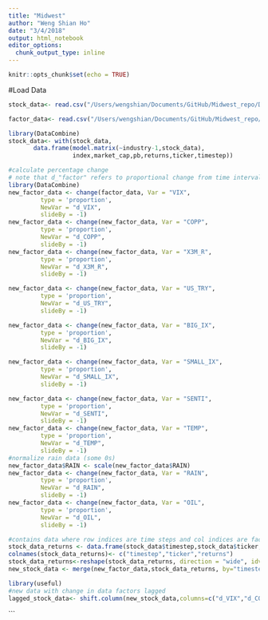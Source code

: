 ```yaml
---
title: "Midwest"
author: "Weng Shian Ho"
date: "3/4/2018"
output: html_notebook
editor_options:
  chunk_output_type: inline
---
```


```r
knitr::opts_chunk$set(echo = TRUE)
```

#Load Data
```r
stock_data<- read.csv("/Users/wengshian/Documents/GitHub/Midwest_repo/Data/ticker_data.csv")
```

```r
factor_data<- read.csv("/Users/wengshian/Documents/GitHub/Midwest_repo/Data/factor_data.csv")
```
#################

```r
library(DataCombine)
stock_data<- with(stock_data,
       data.frame(model.matrix(~industry-1,stock_data),
                  index,market_cap,pb,returns,ticker,timestep))
```

```r
#calculate percentage change
# note that d_"factor" refers to proportional change from time interval before
library(DataCombine)
new_factor_data <- change(factor_data, Var = "VIX",
         type = 'proportion',
         NewVar = "d_VIX",
         slideBy = -1)
new_factor_data <- change(new_factor_data, Var = "COPP",
         type = 'proportion',
         NewVar = "d_COPP",
         slideBy = -1)
new_factor_data <- change(new_factor_data, Var = "X3M_R",
         type = 'proportion',
         NewVar = "d_X3M_R",
         slideBy = -1)

new_factor_data <- change(new_factor_data, Var = "US_TRY",
         type = 'proportion',
         NewVar = "d_US_TRY",
         slideBy = -1)

new_factor_data <- change(new_factor_data, Var = "BIG_IX",
         type = 'proportion',
         NewVar = "d_BIG_IX",
         slideBy = -1)

new_factor_data <- change(new_factor_data, Var = "SMALL_IX",
         type = 'proportion',
         NewVar = "d_SMALL_IX",
         slideBy = -1)

new_factor_data <- change(new_factor_data, Var = "SENTI",
         type = 'proportion',
         NewVar = "d_SENTI",
         slideBy = -1)
new_factor_data <- change(new_factor_data, Var = "TEMP",
         type = 'proportion',
         NewVar = "d_TEMP",
         slideBy = -1)
#normalize rain data (some 0s)
new_factor_data$RAIN <- scale(new_factor_data$RAIN)
new_factor_data <- change(new_factor_data, Var = "RAIN",
         type = 'proportion',
         NewVar = "d_RAIN",
         slideBy = -1)
new_factor_data <- change(new_factor_data, Var = "OIL",
         type = 'proportion',
         NewVar = "d_OIL",
         slideBy = -1)
```

```r
#contains data where row indices are time steps and col indices are factors and returns
stock_data_returns <- data.frame(stock_data$timestep,stock_data$ticker, stock_data$returns)
colnames(stock_data_returns)<- c("timestep","ticker","returns")
stock_data_returns<-reshape(stock_data_returns, direction = "wide", idvar = "timestep", timevar = "ticker")
new_stock_data <- merge(new_factor_data,stock_data_returns, by="timestep",all=TRUE)
```

```r
library(useful)
#new data with change in data factors lagged
lagged_stock_data<- shift.column(new_stock_data,columns=c("d_VIX","d_COPP","d_X3M_R","d_US_TRY","d_BIG_IX","d_SMALL_IX","d_SENTI","d_TEMP","d_RAIN","d_OIL"),len=1, up=TRUE)
```

```